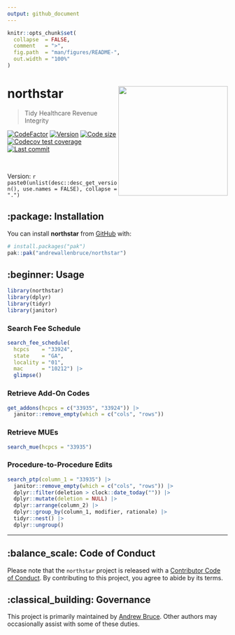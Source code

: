```yaml
---
output: github_document
---
```


<!-- README.md is generated from README.Rmd. Please edit that file -->

```r
knitr::opts_chunk$set(
  collapse  = FALSE,
  comment   = ">",
  fig.path  = "man/figures/README-",
  out.width = "100%"
)
```


# northstar <img src="man/figures/logo.png" align="right" height="250" />

> Tidy Healthcare Revenue Integrity

<!-- badges: start -->
[![CodeFactor](https://www.codefactor.io/repository/github/andrewallenbruce/northstar/badge)](https://www.codefactor.io/repository/github/andrewallenbruce/northstar)
[![Version](https://img.shields.io/badge/version-0.0.5-red.svg)](https://github.com/andrewallenbruce/northstar)
[![Code size](https://img.shields.io/github/languages/code-size/andrewallenbruce/northstar.svg)](https://github.com/andrewallenbruce/northstar)
[![Codecov test coverage](https://codecov.io/gh/andrewallenbruce/northstar/branch/master/graph/badge.svg)](https://app.codecov.io/gh/andrewallenbruce/northstar?branch=master)
[![Last commit](https://img.shields.io/github/last-commit/andrewallenbruce/northstar.svg)](https://github.com/andrewallenbruce/northstar/commits/master)
<!-- badges: end -->

<br>

Version: `r paste0(unlist(desc::desc_get_version(), use.names = FALSE), collapse = ".")`

## :package: Installation

You can install **northstar** from [GitHub](https://github.com/) with:

``` r
# install.packages("pak")
pak::pak("andrewallenbruce/northstar")
```

## :beginner: Usage

```r
library(northstar)
library(dplyr)
library(tidyr)
library(janitor)
```


### Search Fee Schedule

```r
search_fee_schedule(
  hcpcs    = "33924",
  state    = "GA",
  locality = "01",
  mac      = "10212") |> 
  glimpse()
```


### Retrieve Add-On Codes

```r
get_addons(hcpcs = c("33935", "33924")) |> 
  janitor::remove_empty(which = c("cols", "rows"))
```

### Retrieve MUEs

```r
search_mue(hcpcs = "33935")
```

### Procedure-to-Procedure Edits

```r
search_ptp(column_1 = "33935") |> 
  janitor::remove_empty(which = c("cols", "rows")) |> 
  dplyr::filter(deletion > clock::date_today("")) |> 
  dplyr::mutate(deletion = NULL) |> 
  dplyr::arrange(column_2) |> 
  dplyr::group_by(column_1, modifier, rationale) |> 
  tidyr::nest() |> 
  dplyr::ungroup()
```


------------------------------------------------------------------------------

## :balance_scale: Code of Conduct

Please note that the `northstar` project is released with a [Contributor Code of Conduct](https://andrewallenbruce.github.io/northstar/CODE_OF_CONDUCT.html). By contributing to this project, you agree to abide by its terms.

## :classical_building: Governance

This project is primarily maintained by [Andrew Bruce](https://github.com/andrewallenbruce). Other authors may occasionally assist with some of these duties.
